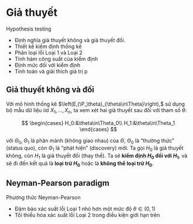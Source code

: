# Giả thuyết

Hypothesis testing

- Định nghĩa giả thuyết không và giả thuyết đối.
- Thiết kế kiểm định thống kê
- Phân loại lỗi Loại 1 và Loại 2
- Tính hàm công suất của kiểm định
- Định mức đối với kiểm định
- Tính toán và giải thích giá trị p

## Giả thuyết không và đối

Với mô hình thống kê $\left(E,(\P_\theta)_{\theta\in\Theta}\right),$
sử dụng bộ mẫu dữ liệu iid $X_1,\ldots,X_n,$
ta xem xét hai giả thuyết sau đối với tham số $\theta:$

$$
\begin{cases}
H_0:&\theta\in\Theta_0\\
H_1:&\theta\in\Theta_1
\end{cases}
$$

với $\Theta_0,\Theta_1$
là phân mảnh (không giao nhau) của $\Theta,$
$\Theta_0$ là "thường thức" (status quo),
còn $\Theta_1$ là "phát hiện" (discovery) mới.
Ta gọi $H_0$ là giả thuyết không,
còn $H_1$ là giả thuyết đối (thay thế).
Ta sẽ **kiểm định $H_0$ đối với $H_1$**,
và sẽ đi đến kết quả là
**loại trừ $H_0$** hoặc là
**không thể loại trừ $H_0$**.

## Neyman-Pearson paradigm

Phương thức Neyman-Pearson

- Đảm bảo xác suất lỗi Loại 1 nhỏ hơn một mức độ $\theta\in (0,1)$
- Tối thiểu hóa xác suất lỗi Loại 2 trong điều kiện giới hạn trên

